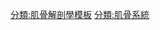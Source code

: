 {{Navbox
| name  = Bone and cartilage
| title = [[Musculoskeletal system|肌骨系统]] · [[结缔组织]]：[[骨骼|骨]]以及[[软骨]]（{{tsl|en|Terminologia Anatomica|TA A02.0}}, {{tsl|en|Terminologia Histologica|TH H3.01}}, {{tsl|en|List_of_subjects_in_Gray's_Anatomy:_II._Osteology#bone_.28Gray.27s_s18.29|GA 2.86–95}}）
| state = {{{state|autocollapse}}}
|listclass = hlist
| titlestyle = 
| groupstyle = background-color: WhiteSmoke
| group1 = [[软骨]]
|  list1 =
* [[软骨膜]]
* [[纤维软骨性骨痂]]
* {{tsl|en|metaphysis||干骨后端}}

* 细胞（{{tsl|en|chondroblast||成软骨细胞}}
* [[软骨细胞]]）

* 类型（[[透明软骨]]
* [[弹性软骨]]
* [[纤维软骨]]）
| group2 = [[骨骼]]
|  list2 = {{Navbox subgroup
| groupstyle = background-color: WhiteSmoke
| group1 = [[成骨作用]]
| list1  =
* {{tsl|en|Intramembranous ossification|膜内骨化}}
* {{tsl|en|Endochondral ossification|软骨骨化}}
| group2 = 转化
| list2  =
* [[成骨细胞]]
* [[类骨质]]
* [[骨细胞]]
* [[破骨细胞]]
|group3  = 类型
|list3   =
* [[鬆質骨]]
* [[密質骨]]
|group4  = 分部
|list4   =
* [[Subchondral bone|软骨下骨]]
* [[骨骺]]
* [[骺板]]/{{tsl|en|metaphysis||干骨后端}}
* {{tsl|en|diaphysis||骨干}}
* [[Condyle (anatomy)|骨节]]
* {{tsl|en|Epicondyle||上髁}}
|group5  = 结构
|list5   =
* [[骨單位|骨单位/哈佛氏系统]]
* {{tsl|en|Haversian canal||哈弗斯管}}
* {{tsl|en|Volkmann's canals||福耳克曼氏管}}
* 结缔组织（{{tsl|en|endosteum||骨内膜}}
* [[骨膜]]）
* {{tsl|en|Sharpey's fibres||骨纤维}}
* {{tsl|en|enthesis||肌腱附着点}}
* {{tsl|en|Lacuna (histology)|腔隙}}
* {{tsl|en|Bone canaliculus|骨小管}}
* {{tsl|en|Trabecula|骨小梁}}
* {{tsl|en|medullary cavity|髓腔}}
* [[骨髓]]
|group6  = 形状
|list6   =
* [[长骨]]
* {{tsl|en|Short bone|短骨}}
* {{tsl|en|Flat bone|扁骨}}
* {{tsl|en|Irregular bone|不规则骨}}
* [[籽骨]]

}}
| belowstyle = background: transparent; padding: 0px;
| below = {{Bone and cartilage navs}}

}}<noinclude>
{{collapsible option}}

{{解剖学导航文档}}

[[分類:肌骨解剖學模板]] 
[[分類:肌骨系統]]
</noinclude>